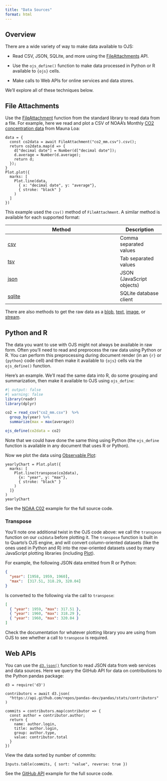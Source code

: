 ```yaml
---
title: "Data Sources"
format: html
---
```


## Overview

There are a wide variety of way to make data available to OJS:

-   Read CSV, JSON, SQLite, and more using the [FileAttachments](https://github.com/observablehq/stdlib#file-attachments) API.

-   Use the `ojs_define()` function to make data processed in Python or R available to `{ojs}` cells.

-   Make calls to Web APIs for online services and data stores.

We'll explore all of these techniques below.

## File Attachments

Use the [FileAttachment](https://github.com/observablehq/stdlib#file-attachments) function from the standard library to read data from a file. For example, here we read and plot a CSV of NOAA's Monthly [CO2 concentration data](https://gml.noaa.gov/ccgg/trends/data.html) from Mauna Loa:

```ojs
data = {
  const co2data = await FileAttachment("co2_mm.csv").csv();
  return co2data.map(d => { 
    d["decimal date"] = Number(d["decimal date"]);
    d.average = Number(d.average); 
    return d; 
  });
}
Plot.plot({
  marks: [
    Plot.line(data, 
      { x: "decimal date", y: "average"}, 
      { stroke: "black" }
    )
  ]
})
```

This example used the `csv()` method of `FileAttachment`. A similar method is available for each supported format:

| Method                                                             | Description               |
|--------------------------------------------------------------------|---------------------------|
| [csv](https://github.com/observablehq/stdlib#attachment_csv)       | Comma separated values    |
| [tsv](https://github.com/observablehq/stdlib#attachment_tsv)       | Tab separated values      |
| [json](https://github.com/observablehq/stdlib#attachment_json)     | JSON (JavaScript objects) |
| [sqlite](https://github.com/observablehq/stdlib#attachment_sqlite) | SQLite database client    |

There are also methods to get the raw data as a [blob](https://github.com/observablehq/stdlib#attachment_blob), [text](https://github.com/observablehq/stdlib#attachment_text), [image](https://github.com/observablehq/stdlib#attachment_image), or [stream](https://github.com/observablehq/stdlib#attachment_stream).

## Python and R

The data you want to use with OJS might not always be available in raw form. Often you'll need to read and preprocess the raw data using Python or R. You can perform this preprocessing during document render (in an `{r}` or `{python}` code cell) and then make it available to `{ojs}` cells via the `ojs_define()` function.

Here's an example. We'll read the same data into R, do some grouping and summarization, then make it available to OJS using `ojs_define`:

```r
#| output: false
#| warning: false
library(readr)
library(dplyr)

co2 = read_csv("co2_mm.csv")  %>% 
  group_by(year) %>% 
  summarize(max = max(average))

ojs_define(co2data = co2)
```

Note that we could have done the same thing using Python (the `ojs_define` function is available in any document that uses R or Python).

Now we plot the data using [Observable Plot](https://github.com/observablehq/plot):

```ojs
yearlyChart = Plot.plot({
  marks: [
    Plot.line(transpose(co2data), 
      {x: "year", y: "max"}, 
      { stroke: "black" }
    )
  ]}
)
yearlyChart
```

See the [NOAA C02](examples/noaa-co2.qmd) example for the full source code.

### Transpose

You'll note one additional twist in the OJS code above: we call the `transpose` function on our `co2data` before plotting it. The `transpose` function is built in to Quarto's OJS engine, and will convert column-oriented datasets (like the ones used in Python and R) into the row-oriented datasets used by many JavaScript plotting libraries (including [Plot](https://github.com/observablehq/plot)).

For example, the following JSON data emitted from R or Python:

``` json
{
  "year": [1958, 1959, 1960],
  "max":  [317.51, 318.29, 320.04]
}
```

Is converted to the following via the call to `transpose`:

``` json
[
  { "year": 1959, "max": 317.51 },
  { "year": 1960, "max": 318.29 },
  { "year": 1960, "max": 320.04 }
]
```

Check the documentation for whatever plotting library you are using from OJS to see whether a call to `transpose` is required.

## Web APIs

You can use the [`d3.json()`](https://github.com/d3/d3-fetch/blob/v3.0.1/README.md#json) function to read JSON data from web services and data sources. Here we query the GitHub API for data on contributions to the Python pandas package:

```ojs
d3 = require('d3')

contributors = await d3.json(
  "https://api.github.com/repos/pandas-dev/pandas/stats/contributors"
)

commits = contributors.map(contributor => {
  const author = contributor.author;
  return {
    name: author.login,
    title: author.login,
    group: author.type,
    value: contributor.total
  }
})
```

View the data sorted by number of commits:

```ojs
Inputs.table(commits, { sort: "value", reverse: true })
```

See the [GitHub API](examples/github.qmd) example for the full source code.





